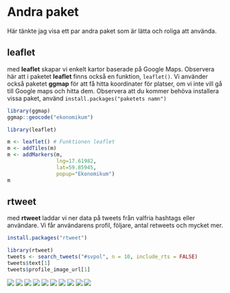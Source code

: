 
# Andra paket
Här tänkte jag visa ett par andra paket som är lätta och roliga att använda.


## leaflet

med **leaflet** skapar vi enkelt kartor baserade på Google Maps. Observera här att i paketet **leaflet** finns också en funktion, `leaflet()`. Vi använder också paketet **ggmap** för att få hitta koordinater för platser, om vi inte vill gå till Google maps och hitta dem. Observera att du kommer behöva installera vissa paket, använd `install.packages("paketets namn")`

```r
library(ggmap)
ggmap::geocode("ekonomikum")
```


```r
library(leaflet)

m <- leaflet() # Funktionen leaflet
m <- addTiles(m)
m <- addMarkers(m,
                lng=17.61982,
                lat=59.85945,
                popup="Ekonomikum")
m
```

## rtweet
med **rtweet** laddar vi ner data på tweets från valfria hashtags eller användare. Vi får användarens profil, följare, antal retweets och mycket mer.

```r
install.packages("rtweet")
```
```r
library(rtweet)
tweets <- search_tweets("#svpol", n = 10, include_rts = FALSE)
tweets$text[1]
tweets$profile_image_url[1]
```

![](`r tweets$profile_image_url[1]`)
![](`r tweets$profile_image_url[2]`)
![](`r tweets$profile_image_url[3]`)
![](`r tweets$profile_image_url[4]`)
![](`r tweets$profile_image_url[5]`)
![](`r tweets$profile_image_url[6]`)
![](`r tweets$profile_image_url[7]`)
![](`r tweets$profile_image_url[8]`)
![](`r tweets$profile_image_url[9]`)
![](`r tweets$profile_image_url[10]`)











